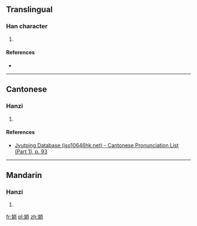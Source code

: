 ==Translingual==

===Han character===
{{Han char|rn=38|rad=女|as=07|sn=10|four=|canj=VFB|ids=⿰女肖}}

# {{defn|Han|sort=女07}}

====References====
* {{Han ref|kx=0261.380|dkj=06284|dj=0528.180|hdz=21051.020|uh=5A0B|ud=23051}}

----

==Cantonese==

===Hanzi===
{{yue-hanzi|jyut=[[saau3]]|y=saau3}}

# {{defn|lang=yue|sort=女07}}

====References====
* [http://www.iso10646hk.net/jp/document/download.jsp Jyutping Database (iso10646hk.net) - Cantonese Pronunciation List (Part 1), p. 93]

----

==Mandarin==

===Hanzi===
{{cmn-hanzi|pin=[[shào]] ([[shao4]])|wg=shao<sup>4</sup>}}

# {{defn|lang=cmn|sort=女07}}

[[fr:娋]]
[[pl:娋]]
[[zh:娋]]